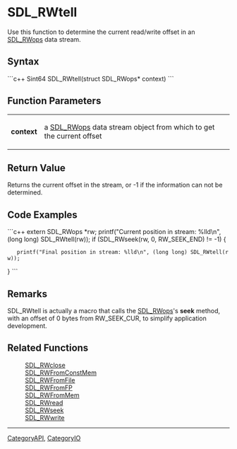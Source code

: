 
= SDL_RWtell =
Use this function to determine the current read/write offset in an [[SDL_RWops]] data stream.


== Syntax ==
```c++
Sint64 SDL_RWtell(struct SDL_RWops* context)
```

== Function Parameters ==
{|
|'''context''' 
|a [[SDL_RWops]] data stream object from which to get the current offset
|}

== Return Value ==
Returns the current offset in the stream, or -1 if the information can not be determined.

== Code Examples ==
```c++
extern SDL_RWops *rw;
printf("Current position in stream: %lld\n", (long long) SDL_RWtell(rw));
if (SDL_RWseek(rw, 0, RW_SEEK_END) != -1) {
    printf("Final position in stream: %lld\n", (long long) SDL_RWtell(rw));
}
```

== Remarks ==
SDL_RWtell is actually a macro that calls the [[SDL_RWops]]'s '''seek''' method, with an offset of 0 bytes from RW_SEEK_CUR, to simplify application development.

== Related Functions ==
:[[SDL_RWclose]]
:[[SDL_RWFromConstMem]]
:[[SDL_RWFromFile]]
:[[SDL_RWFromFP]]
:[[SDL_RWFromMem]]
:[[SDL_RWread]]
:[[SDL_RWseek]]
:[[SDL_RWwrite]]

----
[[CategoryAPI]], [[CategoryIO]]
